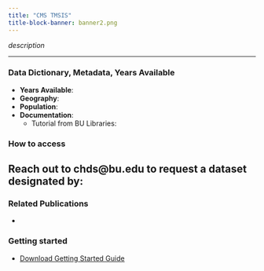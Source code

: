 ```yaml
---
title: "CMS TMSIS"
title-block-banner: banner2.png
---
```


_description_

---

### Data Dictionary, Metadata, Years Available { .unnumbered}

- **Years Available**: 
- **Geography**: 
- **Population**: 
- **Documentation**:
  - Tutorial from BU Libraries: 

### How to access

Reach out to chds@bu.edu to request a dataset designated by:
- 

### Related Publications

- 


### Getting started

- [Download Getting Started Guide]()
